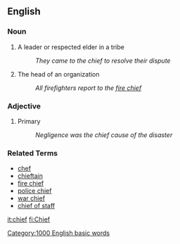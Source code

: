 ==English==

=== Noun ===

# A leader or respected elder in a tribe
#: ''They came to the chief to resolve their dispute''
# The head of an organization
#: ''All firefighters report to the [[fire chief]]''


=== Adjective ===

# Primary
#: ''Negligence was the chief cause of the disaster''

=== Related Terms ===

*[[chef]]
*[[chieftain]]
*[[fire chief]]
*[[police chief]]
*[[war chief]]
*[[chief of staff]]

[[Category:1000 English basic words]]

[[it:chief]]
[[fi:Chief]]